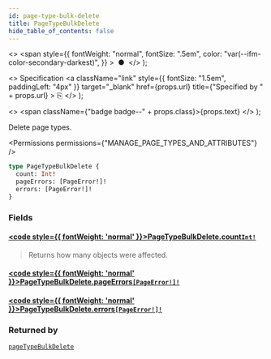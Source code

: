```yaml
---
id: page-type-bulk-delete
title: PageTypeBulkDelete
hide_table_of_contents: false
---
```


  <>
    <span
      style={{
        fontWeight: "normal",
        fontSize: ".5em",
        color: "var(--ifm-color-secondary-darkest)",
      }}
    >
      &nbsp;●&nbsp;
    </span>
  </>
);

  <>
    Specification
    <a
      className="link"
      style={{ fontSize: "1.5em", paddingLeft: "4px" }}
      target="\_blank"
      href={props.url}
      title={"Specified by " + props.url}
    >
      ⎘
    </a>
  </>
);

  <>
    <span className={"badge badge--" + props.class}>{props.text}</span>
  </>
);

Delete page types.

<Permissions permissions={"MANAGE_PAGE_TYPES_AND_ATTRIBUTES"} />

```graphql
type PageTypeBulkDelete {
  count: Int!
  pageErrors: [PageError!]!
  errors: [PageError!]!
}
```

### Fields

#### [<code style={{ fontWeight: 'normal' }}>PageTypeBulkDelete.<b>count</b></code>](#)<Bullet />[`Int!`](../../../api-reference/miscellaneous/scalars/int) <Badge class="secondary" text="non-null"/> <Badge class="secondary" text="scalar"/> <Badge class="secondary" text="miscellaneous"/>

> Returns how many objects were affected.

#### [<code style={{ fontWeight: 'normal' }}>PageTypeBulkDelete.<b>pageErrors</b></code>](#)<Bullet />[`[PageError!]!`](../../../api-reference/pages/objects/page-error) <Badge class="secondary" text="non-null"/> <Badge class="secondary" text="object"/> <Badge class="secondary" text="pages"/>

>

#### [<code style={{ fontWeight: 'normal' }}>PageTypeBulkDelete.<b>errors</b></code>](#)<Bullet />[`[PageError!]!`](../../../api-reference/pages/objects/page-error) <Badge class="secondary" text="non-null"/> <Badge class="secondary" text="object"/> <Badge class="secondary" text="pages"/>

>

### Returned by

[`pageTypeBulkDelete`](../../../api-reference/pages/mutations/page-type-bulk-delete) <Badge class="secondary" text="mutation"/>

